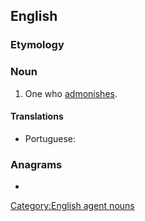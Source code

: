 ==English==

===Etymology===
{{suf|en|admonish|er|id2=agent noun}}

===Noun===
{{en-noun}}

# One who [[admonish|admonishes]].

====Translations====
{{trans-top|one who admonishes}}
* Portuguese: {{t+|pt|admoestador|m}}
{{trans-mid}}
{{trans-bottom}}

===Anagrams===
* {{anagrams|en|a=adehimnors|harmonised|rhamnoside|rhodamines}}

[[Category:English agent nouns]]